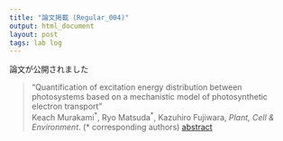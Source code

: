 ```yaml
---
title: "論文掲載 (Regular_004)"
output: html_document
layout: post
tags: lab log
---
```


論文が公開されました  

> “Quantification of excitation energy distribution between photosystems based on a mechanistic model of photosynthetic electron transport”  
> Keach Murakami<sup>\*</sup>, Ryo Matsuda<sup>\*</sup>, Kazuhiro Fujiwara, *Plant, Cell & Environment*. (\* corresponding authors) [abstract](http://onlinelibrary.wiley.com/wol1/doi/10.1111/pce.12986/abstract)